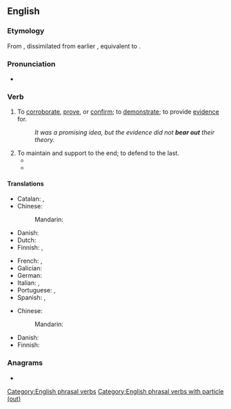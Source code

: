 ==English==

===Etymology===
From {{inh|en|enm|beren out}}, dissimilated from earlier {{der|en|enm|outberen}}, equivalent to {{af|en|bear|out|nocat=1}}.

===Pronunciation===
* {{IPA|en|/bɛəɹ ˈaʊt/}}

===Verb===
{{en-verb|bear<,,bore,borne> out}}

# {{lb|en|transitive}} To [[corroborate]], [[prove]], or [[confirm]]; to [[demonstrate]]; to provide [[evidence]] for.
#: ''It was a promising idea, but the evidence did not '''bear out''' their theory.''
# To maintain and support to the end; to defend to the last.
#*{{RQ:Melville Moby-Dick|chapter=XXVI|page=128|passage=If, then, to meanest mariners, and renegades and castaways, I shall hereafter ascribe high qualities, though dark ; weave round them tragic graces ; if even the most mournful, perchance the most abased, among them all, shall at times lift himself to the exalted mounts ; if I shall touch that workman's arm with some ethereal light ; if I shall spread a rainbow over his disastrous set of sun ; then against all mortal critics '''bear''' me '''out''' in it, thou just spirit of Equality, which hast spread one royal mantle of humanity over all my kind ! '''Bear''' me '''out''' in it, thou great democratic God !}}
#* {{RQ:South Twelve Sermons|passage=It is company only that can bear a man out in an ill thing}}

====Translations====
{{trans-top|corroborate, prove, or confirm}}
* Catalan: {{t+|ca|confirmar}}, {{t+|ca|corroborar}}
* Chinese:
*: Mandarin: {{t-needed|cmn}}
* Danish: {{t-needed|da}}
* Dutch: {{t+|nl|bevestigen}}
* Finnish: {{t+|fi|tukea}}, {{t+|fi|vahvistaa}}
{{trans-mid}}
* French: {{t+|fr|confirmer}}, {{t+|fr|corroborer}}
* Galician: {{t+|gl|confirmar}}
* German: {{t+|de|bestätigen}}
* Italian: {{t+|it|confermare}}, {{t|it|dare ragione}}
* Portuguese: {{t+|pt|confirmar}}, {{t+|pt|corroborar}}
* Spanish: {{t+|es|confirmar}}, {{t+|es|corroborar}}
{{trans-bottom}}

{{trans-top|maintain and support to the end}}
* Chinese:
*: Mandarin: {{t-needed|cmn}}
{{trans-mid}}
* Danish: {{t-needed|da}}
* Finnish: {{t|fi|kannatella}}
{{trans-bottom}}

===Anagrams===
* {{anagrams|en|a=abeortu|U-boater|outbear}}

[[Category:English phrasal verbs]]
[[Category:English phrasal verbs with particle (out)]]